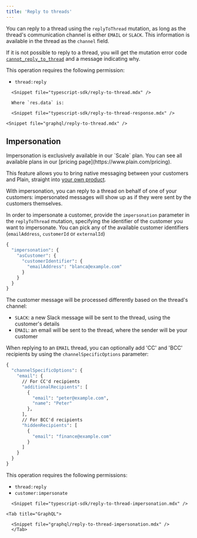 ```yaml
---
title: 'Reply to threads'
---
```


You can reply to a thread using the `replyToThread` mutation, as long as the thread's communication channel is either `EMAIL` or `SLACK`. This information is available in the thread as the `channel` field.

If it is not possible to reply to a thread, you will get the mutation error code [`cannot_reply_to_thread`](/api-reference/graphql/error-codes#cannot_reply_to_thread) and a message indicating why.

This operation requires the following permission:

- `thread:reply`

<Tabs>
  <Tab title="Typescript SDK">

      <Snippet file="typescript-sdk/reply-to-thread.mdx" />

      Where `res.data` is:

      <Snippet file="typescript-sdk/reply-to-thread-response.mdx" />

</Tab>

  <Tab title="GraphQL">

    <Snippet file="graphql/reply-to-thread.mdx" />

  </Tab>

</Tabs>

## Impersonation

<Note>
  Impersonation is exclusively available in our `Scale` plan. You can see all available plans in our
  [pricing page](https://www.plain.com/pricing).
</Note>

This feature allows you to bring native messaging between your customers and Plain, straight into [your own product](/api-reference/headless-portal).

With impersonation, you can reply to a thread on behalf of one of your customers: impersonated messages will show up as if they were sent by the customers themselves.

In order to impersonate a customer, provide the `impersonation` parameter in the `replyToThread` mutation, specifying the identifier of the customer you want to impersonate. You can pick any of the available customer identifiers (`emailAddress`, `customerId` or `externalId`)

```graphql
{
  "impersonation": {
    "asCustomer": {
      "customerIdentifier": {
        "emailAddress": "blanca@example.com"
      }
    }
  }
}
```

The customer message will be processed differently based on the thread's channel:

- `SLACK`: a new Slack message will be sent to the thread, using the customer's details
- `EMAIL`: an email will be sent to the thread, where the sender will be your customer

When replying to an `EMAIL` thread, you can optionally add 'CC' and 'BCC' recipients by using the `channelSpecificOptions` parameter:

```graphql
{
  "channelSpecificOptions": {
    "email": {
      // For CC'd recipients
      "additionalRecipients": [
        {
          "email": "peter@example.com",
          "name": "Peter"
        },
      ],
      // For BCC'd recipients
      "hiddenRecipients": [
        {
          "email": "finance@example.com"
        }
      ]
    }
  }
}
```

This operation requires the following permissions:

- `thread:reply`
- `customer:impersonate`

<Tabs>
  <Tab title="Typescript SDK">

      <Snippet file="typescript-sdk/reply-to-thread-impersonation.mdx" />

</Tab>
  
    <Tab title="GraphQL">
  
      <Snippet file="graphql/reply-to-thread-impersonation.mdx" />
      </Tab>
</Tabs>
